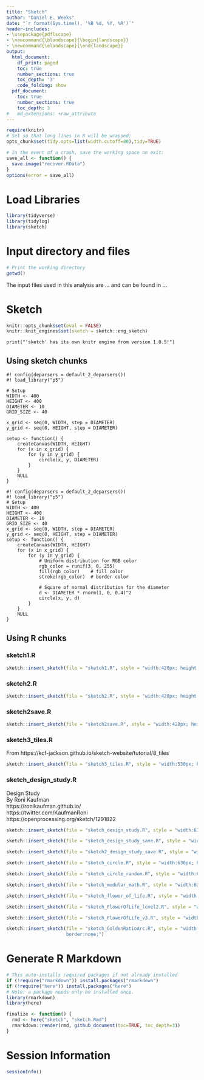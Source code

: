 ```yaml
---
title: "Sketch"
author: "Daniel E. Weeks"
date: "`r format(Sys.time(), '%B %d, %Y, %R')`"
header-includes:
- \usepackage{pdflscape}
- \newcommand{\blandscape}{\begin{landscape}}
- \newcommand{\elandscape}{\end{landscape}}
output:
  html_document:
    df_print: paged
    toc: true
    number_sections: true
    toc_depth: '3'
    code_folding: show
  pdf_document:
    toc: true
    number_sections: true
    toc_depth: 3
#   md_extensions: +raw_attribute
---
```


```r
require(knitr)
# Set so that long lines in R will be wrapped:
opts_chunk$set(tidy.opts=list(width.cutoff=80),tidy=TRUE)
```

```r
# In the event of a crash, save the working space on exit:
save_all <- function() {
  save.image("recover.RData")
}
options(error = save_all)
```


# Load Libraries

```r
library(tidyverse)
library(tidylog)
library(sketch)
```

# Input directory and files 

```r
# Print the working directory
getwd()
```
The input files used in this analysis are ... and can be found in ... 

# Sketch

```r
knitr::opts_chunk$set(eval = FALSE)
knitr::knit_engines$set(sketch = sketch::eng_sketch)
```

```sketch
print("'sketch' has its own knitr engine from version 1.0.5!")
```
## Using sketch chunks

```sketch
#! config(deparsers = default_2_deparsers())
#! load_library("p5")

# Setup
WIDTH <- 400
HEIGHT <- 400
DIAMETER <- 10
GRID_SIZE <- 40

x_grid <- seq(0, WIDTH, step = DIAMETER)
y_grid <- seq(0, HEIGHT, step = DIAMETER)

setup <- function() {
    createCanvas(WIDTH, HEIGHT)
    for (x in x_grid) {
        for (y in y_grid) {
            circle(x, y, DIAMETER)
        }
    }
    NULL
}
```

```sketch
#! config(deparsers = default_2_deparsers())
#! load_library("p5")
# Setup
WIDTH <- 400
HEIGHT <- 400
DIAMETER <- 10
GRID_SIZE <- 40
x_grid <- seq(0, WIDTH, step = DIAMETER)
y_grid <- seq(0, HEIGHT, step = DIAMETER)
setup <- function() {
    createCanvas(WIDTH, HEIGHT)
    for (x in x_grid) {
        for (y in y_grid) {
            # Uniform distribution for RGB color
            rgb_color = runif(3, 0, 255)
            fill(rgb_color)    # fill color
            stroke(rgb_color)  # border color
            
            # Square of normal distribution for the diameter
            d <- DIAMETER * rnorm(1, 0, 0.4)^2
            circle(x, y, d)
        }
    }
    NULL
}
```

## Using R chunks

### sketch1.R

```r
sketch::insert_sketch(file = "sketch1.R", style = "width:420px; height:420px; border:none;")
```

### sketch2.R

```r
sketch::insert_sketch(file = "sketch2.R", style = "width:420px; height:420px; border:none;")
```


### sketch2save.R

```r
sketch::insert_sketch(file = "sketch2save.R", style = "width:420px; height:420px; border:none;")
```

### sketch3_tiles.R

From https://kcf-jackson.github.io/sketch-website/tutorial/8_tiles


```r
sketch::insert_sketch(file = "sketch3_tiles.R", style = "width:530px; height:530px; border:none;")
```


### sketch_design_study.R

Design Study    
By Roni Kaufman     
https://ronikaufman.github.io/     
https://twitter.com/KaufmanRoni     
https://openprocessing.org/sketch/1291822     


```r
sketch::insert_sketch(file = "sketch_design_study.R", style = "width:630px; height:630px; border:none;")
```

```r
sketch::insert_sketch(file = "sketch_design_study_save.R", style = "width:630px; height:630px; border:none;")
```


```r
sketch::insert_sketch(file = "sketch2_design_study_save.R", style = "width:630px; height:630px; border:none;")
```

```r
sketch::insert_sketch(file = "sketch_circle.R", style = "width:630px; height:630px; border:none;")
```

```r
sketch::insert_sketch(file = "sketch_circle_random.R", style = "width:630px; height:630px; border:none;")
```


```r
sketch::insert_sketch(file = "sketch_modular_math.R", style = "width:630px; height:630px; border:none;")
```

```r
sketch::insert_sketch(file = "sketch_flower_of_life.R", style = "width:630px; height:630px; border:none;")
```

```r
sketch::insert_sketch(file = "sketch_FlowerOfLife_level2.R", style = "width:630px; height:630px; border:none;")
```

```r
sketch::insert_sketch(file = "sketch_FlowerOfLife_v3.R", style = "width:630px; height:630px; border:none;")
```

```r
sketch::insert_sketch(file = "sketch_GoldenRatioArc.R", style = "width:630px; height:630px;
                      border:none;")
```

# Generate R Markdown

```r
# This auto-installs required packages if not already installed
if (!require("rmarkdown")) install.packages("rmarkdown")
if (!require("here")) install.packages("here")
# Note: a package needs only be installed once.
library(rmarkdown)
library(here)

finalize <- function() {
  rmd <- here("sketch", "sketch.Rmd")
  rmarkdown::render(rmd, github_document(toc=TRUE, toc_depth=3))
}
```


# Session Information

```r
sessionInfo()
```

